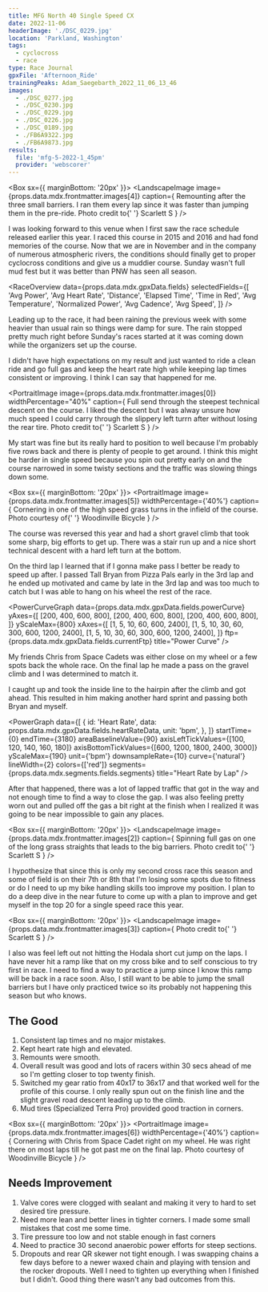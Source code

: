 ```yaml
---
title: MFG North 40 Single Speed CX
date: 2022-11-06
headerImage: './DSC_0229.jpg'
location: 'Parkland, Washington'
tags:
  - cyclocross
  - race
type: Race Journal
gpxFile: 'Afternoon_Ride'
trainingPeaks: Adam_Saegebarth_2022_11_06_13_46
images:
  - ./DSC_0277.jpg
  - ./DSC_0230.jpg
  - ./DSC_0229.jpg
  - ./DSC_0226.jpg
  - ./DSC_0189.jpg
  - ./FB6A9322.jpg
  - ./FB6A9873.jpg
results:
  file: 'mfg-5-2022-1_45pm'
  provider: 'webscorer'
---
```


<Box sx={{ marginBottom: '20px' }}>
  <LandscapeImage
    image={props.data.mdx.frontmatter.images[4]}
    caption={
      <Text>
        Remounting after the three small barriers. I ran them every lap since it
        was faster than jumping them in the pre-ride. Photo credit to{' '}
        <Link href="https://www.strava.com/athletes/41502563?oq=scarlett">
          Scarlett S
        </Link>
      </Text>
    }
  />
</Box>

I was looking forward to this venue when I first saw the race schedule released earlier this year. I raced this course in 2015 and 2016 and had fond memories of the course. Now that we are in November and in the company of numerous atmospheric rivers, the conditions should finally get to proper cyclocross conditions and give us a muddier course. Sunday wasn't full mud fest but it was better than PNW has seen all season.

<RaceOverview
  data={props.data.mdx.gpxData.fields}
  selectedFields={[
    'Avg Power',
    'Avg Heart Rate',
    'Distance',
    'Elapsed Time',
    'Time in Red',
    'Avg Temperature',
    'Normalized Power',
    'Avg Cadence',
    'Avg Speed',
  ]}
/>

Leading up to the race, it had been raining the previous week with some heavier than usual rain so things were damp for sure. The rain stopped pretty much right before Sunday's races started at it was coming down while the organizers set up the course.

I didn't have high expectations on my result and just wanted to ride a clean ride and go full gas and keep the heart rate high while keeping lap times consistent or improving. I think I can say that happened for me.

<PortraitImage
  image={props.data.mdx.frontmatter.images[0]}
  widthPercentage="40%"
  caption={
    <Text>
      Full send through the steepest technical descent on the course. I liked
      the descent but I was alway unsure how much speed I could carry through
      the slippery left turrn after without losing the rear tire. Photo credit
      to{' '}
      <Link href="https://www.strava.com/athletes/41502563?oq=scarlett">
        Scarlett S
      </Link>
    </Text>
  }
/>

My start was fine but its really hard to position to well because I'm probably five rows back and there is plenty of people to get around. I think this might be harder in single speed because you spin out pretty early on and the course narrowed in some twisty sections and the traffic was slowing things down some.

<Box sx={{ marginBottom: '20px' }}>
  <PortraitImage
    image={props.data.mdx.frontmatter.images[5]}
    widthPercentage={'40%'}
    caption={
      <Text>
        Cornering in one of the high speed grass turns in the infield of the
        course. Photo courtesy of{' '}
        <Link href="http://woodinvillebicycle.com">Woodinville Bicycle</Link>
      </Text>
    }
  />
</Box>

The course was reversed this year and had a short gravel climb that took some sharp, big efforts to get up. There was a stair run up and a nice short technical descent with a hard left turn at the bottom.

<Divider />
<RaceResults
  data={props.data.mdx.results.fields.data}
  numbersToHighlight={[0, 1, 2, 5, 24, 25, 26]}
  distance={props.data.mdx.gpxData.fields.distance}
  racerName="Adam Saegebarth"
/>
<Divider />

On the third lap I learned that if I gonna make pass I better be ready to speed up after. I passed Tall Bryan from Pizza Pals early in the 3rd lap and he ended up motivated and came by late in the 3rd lap and was too much to catch but I was able to hang on his wheel the rest of the race.

<PowerCurveGraph
  data={props.data.mdx.gpxData.fields.powerCurve}
  yAxes={[
    [200, 400, 600, 800],
    [200, 400, 600, 800],
    [200, 400, 600, 800],
  ]}
  yScaleMax={800}
  xAxes={[
    [1, 5, 10, 60, 600, 2400],
    [1, 5, 10, 30, 60, 300, 600, 1200, 2400],
    [1, 5, 10, 30, 60, 300, 600, 1200, 2400],
  ]}
  ftp={props.data.mdx.gpxData.fields.currentFtp}
  title="Power Curve"
/>

My friends Chris from Space Cadets was either close on my wheel or a few spots back the whole race. On the final lap he made a pass on the gravel climb and I was determined to match it.

<PowerBreakdown
  powerZoneBuckets={props.data.mdx.gpxData.fields.powerZoneBuckets}
  powerZones={props.data.mdx.gpxData.fields.powerZones}
/>

I caught up and took the inside line to the hairpin after the climb and got ahead. This resulted in him making another hard sprint and passing both Bryan and myself.

<PowerGraph
  data={[
    {
      id: 'Heart Rate',
      data: props.data.mdx.gpxData.fields.heartRateData,
      unit: 'bpm',
    },
  ]}
  startTime={0}
  endTime={3180}
  areaBaselineValue={90}
  axisLeftTickValues={[100, 120, 140, 160, 180]}
  axisBottomTickValues={[600, 1200, 1800, 2400, 3000]}
  yScaleMax={190}
  unit={'bpm'}
  downsampleRate={10}
  curve={'natural'}
  lineWidth={2}
  colors={['red']}
  segments={props.data.mdx.segments.fields.segments}
  title="Heart Rate by Lap"
/>

After that happened, there was a lot of lapped traffic that got in the way and not enough time to find a way to close the gap. I was also feeling pretty worn out and pulled off the gas a bit right at the finish when I realized it was going to be near impossible to gain any places.

<Box sx={{ marginBottom: '20px' }}>
  <LandscapeImage
    image={props.data.mdx.frontmatter.images[2]}
    caption={
      <Text>
        Spinning full gas on one of the long grass straights that leads to the
        big barriers. Photo credit to{' '}
        <Link href="https://www.strava.com/athletes/41502563?oq=scarlett">
          Scarlett S
        </Link>
      </Text>
    }
  />
</Box>

I hypothesize that since this is only my second cross race this season and some of field is on their 7th or 8th that I'm losing some spots due to fitness or do I need to up my bike handling skills too improve my position. I plan to do a deep dive in the near future to come up with a plan to improve and get myself in the top 20 for a single speed race this year.

<Box sx={{ marginBottom: '20px' }}>
  <LandscapeImage
    image={props.data.mdx.frontmatter.images[3]}
    caption={
      <Text>
        Photo credit to{' '}
        <Link href="https://www.strava.com/athletes/41502563?oq=scarlett">
          Scarlett S
        </Link>
      </Text>
    }
  />
</Box>

I also was feel left out not hitting the Hodala short cut jump on the laps. I have never hit a ramp like that on my cross bike and to self conscious to try first in race. I need to find a way to practice a jump since I know this ramp will be back in a race soon. Also, I still want to be able to jump the small barriers but I have only practiced twice so its probably not happening this season but who knows.

<Divider />
<MatchesBurned data={props.data.mdx.gpxData.fields.matchesBurned} />
<Divider sx={{ marginBottom: '20px' }} />

## The Good

1. Consistent lap times and no major mistakes.
2. Kept heart rate high and elevated.
3. Remounts were smooth.
4. Overall result was good and lots of racers within 30 secs ahead of me so I'm getting closer to top twenty finish.
5. Switched my gear ratio from 40x17 to 36x17 and that worked well for the profile of this course. I only really spun out on the finish line and the slight gravel road descent leading up to the climb.
6. Mud tires (Specialized Terra Pro) provided good traction in corners.

<Box sx={{ marginBottom: '20px' }}>
  <PortraitImage
    image={props.data.mdx.frontmatter.images[6]}
    widthPercentage={'40%'}
    caption={
      <Text>
        Cornering with Chris from Space Cadet right on my wheel. He was right
        there on most laps till he got past me on the final lap. Photo courtesy
        of <Link href="http://woodinvillebicycle.com">Woodinville Bicycle</Link>
      </Text>
    }
  />
</Box>

## Needs Improvement

1. Valve cores were clogged with sealant and making it very to hard to set desired tire pressure.
2. Need more lean and better lines in tighter corners. I made some small mistakes that cost me some time.
3. Tire pressure too low and not stable enough in fast corners
4. Need to practice 30 second anaerobic power efforts for steep sections.
5. Dropouts and rear QR skewer not tight enough. I was swapping chains a few days before to a newer waxed chain and playing with tension and the rocker dropouts. Well I need to tighten up everything when I finished but I didn't. Good thing there wasn't any bad outcomes from this.
